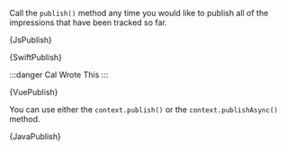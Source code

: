 




Call the `publish()` method any time you would like to publish all of
the impressions that have been tracked so far.

<Tabs groupId="language">

<TabItem value="js" label="Javascript">

<!--:::info
This method will also be called automatically if you use the
`publish_every:'5m'` parameter in the initialization of the SDK.
:::-->

<CodeBlock language="js">{JsPublish}</CodeBlock>

</TabItem>

<TabItem value="swift" label="Swift">

<CodeBlock language="swift">{SwiftPublish}</CodeBlock>

</TabItem>

<TabItem value="vue" label="Vue2">

:::danger
Cal Wrote This
:::

<CodeBlock language="js">{VuePublish}</CodeBlock>

</TabItem>

<TabItem value="java" label="Java">

You can use either the `context.publish()` or the `context.publishAsync()` method.

<CodeBlock language="java">{JavaPublish}</CodeBlock>

</TabItem>

</Tabs>
